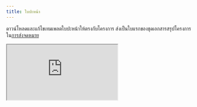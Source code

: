 ```yaml
---
title: ใบปะหน้า
---
```


<CardGroup cols={2}>
  <Card
    title="เทมเพลตใบปะหน้า"
    icon="file-vector"
    href="https://drive.google.com/file/d/1U-QjQkno_-SJaJgIJoczdTRhVqjiG-b_/view?usp=drive_link"
  />
  <Card
    title="ตัวอย่างใบปะหน้า"
    icon="file-check"
    href="https://drive.google.com/file/d/1kMbF4jfb50tsT_FwPdURRGuqmE6dipOg/view?usp=sharing"
  />
</CardGroup>

ดาวน์โหลดและแก้ไขเทมเพลตใบปะหน้าให้ตรงกับโครงการ ส่งเป็นใบแรกของชุดเอกสารสรุปโครงการใน[การส่งจดหมาย](/sop/sec/letter)

<Frame caption="ตัวอย่างใบปะหน้า">
  <iframe
    className="aspect-square w-full rounded-xl"
    src="https://drive.google.com/file/d/1kMbF4jfb50tsT_FwPdURRGuqmE6dipOg/preview"
    allow="autoplay"
  ></iframe>
</Frame>
